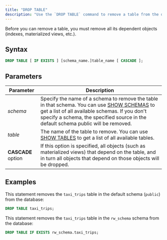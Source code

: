 ```yaml
---
title: "DROP TABLE"
description: "Use the `DROP TABLE` command to remove a table from the database."
---
```


Before you can remove a table, you must remove all its dependent objects (indexes, materialized views, etc.).

## Syntax
```sql
DROP TABLE [ IF EXISTS ] [schema_name.]table_name [ CASCADE ];
```

## Parameters

| Parameter          | Description                                                                                                                                                                                                                                                            |
| ------------------ | ---------------------------------------------------------------------------------------------------------------------------------------------------------------------------------------------------------------------------------------------------------------------- |
| _schema_           | Specify the name of a schema to remove the table in that schema. You can use [SHOW SCHEMAS](/docs/current/sql-show-schemas/) to get a list of all available schemas. If you don't specify a schema, the specified source in the default schema public will be removed. |
| _table_            | The name of the table to remove. You can use [SHOW TABLES](/docs/current/sql-show-tables/) to get a list of all available tables.                                                                                                                                      |
| **CASCADE** option | If this option is specified, all objects (such as materialized views) that depend on the table, and in turn all objects that depend on those objects will be dropped.                                                                                                  |

## Examples

This statement removes the `taxi_trips` table in the default schema (`public`) from the database:

```sql
DROP TABLE taxi_trips;
```

This statement removes the `taxi_trips` table in the `rw_schema` schema from the database:

```sql
DROP TABLE IF EXISTS rw_schema.taxi_trips;
```
